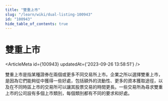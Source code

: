 ```yaml
---
title: "雙重上市"
slug: "/learn/wiki/dual-listing-100943"
id: "100943"
hide_table_of_contents: true
---
```



# 雙重上市

<ArticleMeta id={100943} updatedAt={'2023-09-26 13:58:51'} />
<div className='border-solid border-b border-t-0 my-4 border-[var(--ifm-color-gray-300)]' />

雙重上市是指某種證券在兩個或更多不同交易所上市。企業之所以選擇雙重上市，是因為它們能夠從中獲得一些好處，包括額外的流動性、更多的資本獲取途徑，以及在不同時區上市的交易所可以讓其股票交易的時間更長。一些交易所為尋求雙重上市的公司設有多個上市類別，每個類別都有不同的要求和好處。
